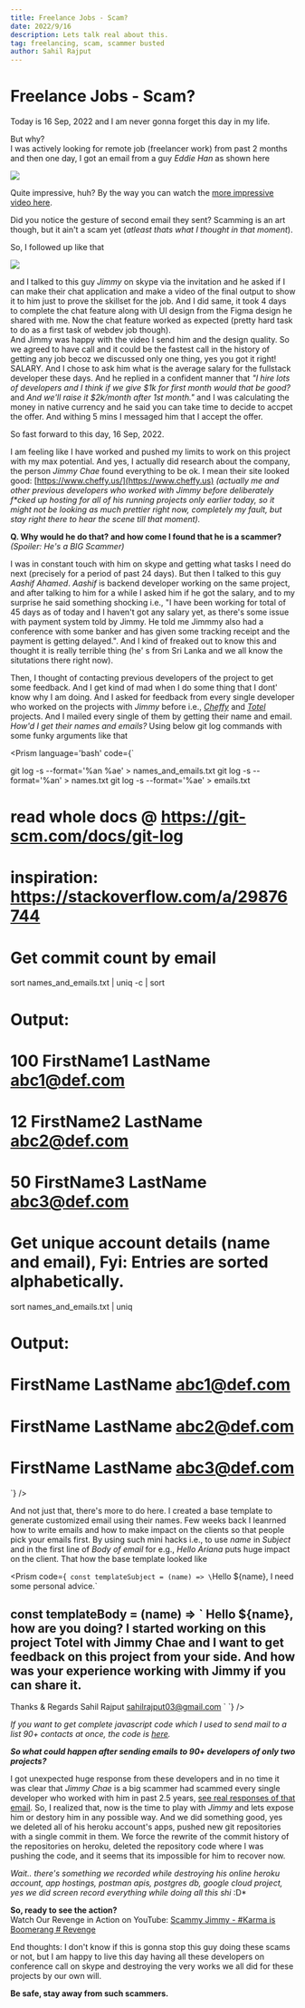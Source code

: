 ```yaml
---
title: Freelance Jobs - Scam?
date: 2022/9/16
description: Lets talk real about this.
tag: freelancing, scam, scammer busted
author: Sahil Rajput
---
```



#  Freelance Jobs - Scam?

Today is 16 Sep, 2022 and I am never gonna forget this day in my life.

But why? 
<br/>I was actively looking for remote job (freelancer work) from past 2 months and then one day, I got an email from a guy *Eddie Han* as shown here

![](/first_freelancing_1.png)

Quite impressive, huh? By the way you can watch the [more impressive video here](https://youtu.be/G3ncpfG-HG4).

Did you notice the gesture of second email they sent? Scamming is an art though, but it ain't a scam yet (*atleast thats what I thought in that moment*).

So, I followed up like that

![](/first_freelancing_2.png)

and I talked to this guy *Jimmy* on skype via the invitation and he asked if I can make their chat application and make a video of the final output to show it to him just to prove the skillset for the job. And I did same, it took 4 days to complete the chat feature along with UI design from the Figma design he shared with me. Now the chat feature worked as expected (pretty hard task to do as a first task of webdev job though).
<br/>
And Jimmy was happy with the video I send him and the design quality. So we agreed to have call and it could be the fastest call in the history of getting any job becoz we discussed only one thing, yes you got it right! SALARY. And I chose to ask him what is the average salary for the fullstack developer these days. And he replied in a confident manner that *"I hire lots of developers and I think if we give $1k for first month would that be good?* and *And we'll raise it $2k/month after 1st month."* and I was calculating the money in native currency and he said you can take time to decide to accpet the offer. And withing 5 mins I messaged him that I accept the offer.

So fast forward to this day, 16 Sep, 2022.

I am feeling like I have worked and pushed my limits to work on this project with my max potential. And yes, I actually did research about the company, the person *Jimmy Chae* found everything to be ok. I mean their site looked good: [https://www.cheffy.us/](https://www.cheffy.us) *(actually me and other previous developers who worked with Jimmy before deliberately f\*cked up hosting for all of his running projects only earlier today, so it might not be looking as much prettier right now, completely my fault, but stay right there to hear the scene till that moment).*

**Q. Why would he do that? and how come I found that he is a scammer?** *(Spoiler: He's a BIG Scammer)*

I was in constant touch with him on skype and getting what tasks I need do next (precisely for a period of past 24 days). But then I talked to this guy *Aashif Ahamed*. *Aashif* is backend developer working on the same project, and after talking to him for a while I asked him if he got the salary, and to my surprise he said something shocking i.e., "I have been working for total of 45 days as of today and I haven't got any salary yet, as there's some issue with payment system told by Jimmy. He told me Jimmmy also had a conference with some banker and has given some tracking receipt and the payment is getting delayed.". And I kind of freaked out to know this and thought it is really terrible thing (he' s from Sri Lanka and we all know the situtations there right now).

Then, I thought of contacting previous developers of the project to get some feedback. And I get kind of mad when I do some thing that I dont' know why I am doing. And I asked for feedback from every single developer who worked on the projects with *Jimmy* before i.e., [*Cheffy*](https://www.cheffy.us/) and [*Totel*](https://totel.herokuapp.com/) projects. And I mailed every single of them by getting their name and email. *How'd I get their names and emails?*
Using below git log commands with some funky arguments like that
<br/>

<Prism language='bash' code={`

git log -s --format='%an %ae' > names_and_emails.txt
git log -s --format='%an' > names.txt
git log -s --format='%ae' > emails.txt
# read whole docs @ https://git-scm.com/docs/git-log
# inspiration: https://stackoverflow.com/a/29876744

# Get commit count by email
sort names_and_emails.txt | uniq -c | sort
# Output:
#  100 FirstName1 LastName abc1@def.com
#   12 FirstName2 LastName abc2@def.com
#   50 FirstName3 LastName abc3@def.com

# Get unique account details (name and email), Fyi: Entries are sorted alphabetically.
sort names_and_emails.txt | uniq
# Output:
# FirstName LastName abc1@def.com
# FirstName LastName abc2@def.com
# FirstName LastName abc3@def.com

`} />

And not just that, there's more to do here. I created a base template to generate customized email using their names. Few weeks back I leanrned how to write emails and how to make impact on the clients so that people pick your emails first. By using such mini hacks i.e., to use *name* in *Subject* and in the first line of *Body of email* for e.g., *Hello Ariana* puts huge impact on the client. That how the base template looked like

<Prism code={`
const templateSubject = (name) => \`Hello \${name}, I need some personal advice.\`

const templateBody = (name) => \`
Hello \${name}, how are you doing?
I started working on this project Totel with Jimmy Chae and I want to get feedback on this project from your side. And how was your experience working with Jimmy if you can share it.
--
Thanks & Regards
Sahil Rajput
sahilrajput03@gmail.com
\`
`} />


*If you want to get complete javascript code which I used to send mail to a list 90+ contacts at once, the code is [here](https://github.com/sahilrajput03/send-emails/blob/main/askFeedback.js).*

***So what could happen after sending emails to 90+ developers of only two projects?***

I got unexpected huge response from these developers and in no time it was clear that *Jimmy Chae* is a big scammer had scammed every single developer who worked with him in past 2.5 years, [see real responses of that email](https://gist.github.com/sahilrajput03/adbe80fc22ec68b8de4abc1a13914b31). So, I realized that, now is the time to play with *Jimmy* and lets expose him or destory him in any possible way. And we did something good, yes we deleted all of his heroku account's apps, pushed new git repositories with a single commit in them. We force the rewrite of the commit history of the repositories on heroku, deleted the repository code where I was pushing the code, and it seems that its impossible for him to recover now.

*Wait.. there's something we recorded while destroying his online heroku account, app hostings, postman apis, postgres db, google cloud project, yes we did screen record everything while doing all this shi* :D*

**So, ready to see the action?**
<br/> Watch Our Revenge in Action on YouTube: [Scammy Jimmy - #Karma is Boomerang # Revenge](https://www.youtube.com/playlist?list=PLBfwD_NnDB3qglhgY7aNQDX5QiCK0B-HO)

End thoughts: I don't know if this is gonna stop this guy doing these scams or not, but I am happy to live this day having all these developers on conference call on skype and destroying the very works we all did for these projects by our own will.

**Be safe, stay away from such scammers.**

<Comments/>
